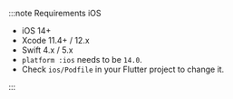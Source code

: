 :::note Requirements iOS

- iOS 14+
- Xcode 11.4+ / 12.x
- Swift 4.x / 5.x
- `platform :ios` needs to be `14.0`.
- Check `ios/Podfile` in your Flutter project to change it.

:::
